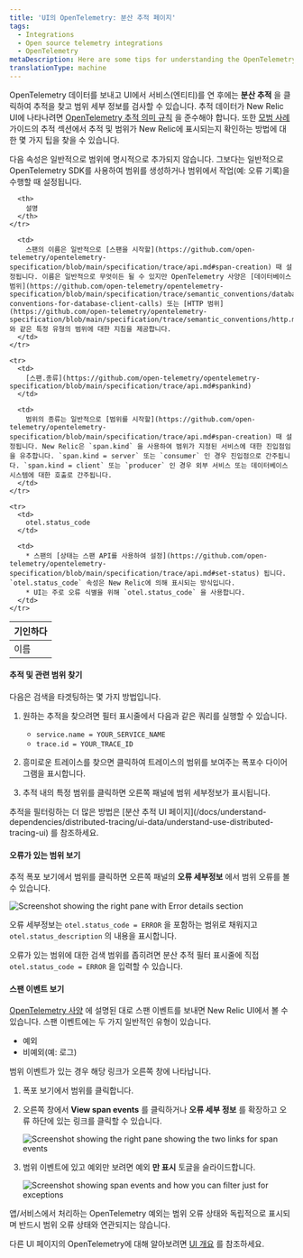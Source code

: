 ```yaml
---
title: 'UI의 OpenTelemetry: 분산 추적 페이지'
tags:
  - Integrations
  - Open source telemetry integrations
  - OpenTelemetry
metaDescription: Here are some tips for understanding the OpenTelemetry distributed tracing pages in the New Relic UI.
translationType: machine
---
```





OpenTelemetry 데이터를 보내고 UI에서 서비스(엔티티)를 연 후에는 **분산 추적** 을 클릭하여 추적을 찾고 범위 세부 정보를 검사할 수 있습니다. 추적 데이터가 New Relic UI에 나타나려면 [OpenTelemetry 추적 의미 규칙](https://github.com/open-telemetry/opentelemetry-specification/tree/main/specification/trace/semantic_conventions#trace-semantic-conventions) 을 준수해야 합니다. 또한 [모범 사례](/docs/integrations/open-source-telemetry-integrations/opentelemetry/opentelemetry-concepts#traces) 가이드의 추적 섹션에서 추적 및 범위가 New Relic에 표시되는지 확인하는 방법에 대한 몇 가지 팁을 찾을 수 있습니다.

다음 속성은 일반적으로 범위에 명시적으로 추가되지 않습니다. 그보다는 일반적으로 OpenTelemetry SDK를 사용하여 범위를 생성하거나 범위에서 작업(예: 오류 기록)을 수행할 때 설정됩니다.

<table>
  <thead>
    <tr>
      <th style={{ width: "200px" }}>
        기인하다
      </th>

      <th>
        설명
      </th>
    </tr>
  </thead>

  <tbody>
    <tr>
      <td>
        이름
      </td>

      <td>
        스팬의 이름은 일반적으로 [스팬을 시작할](https://github.com/open-telemetry/opentelemetry-specification/blob/main/specification/trace/api.md#span-creation) 때 설정됩니다. 이름은 일반적으로 무엇이든 될 수 있지만 OpenTelemetry 사양은 [데이터베이스 범위](https://github.com/open-telemetry/opentelemetry-specification/blob/main/specification/trace/semantic_conventions/database.md#semantic-conventions-for-database-client-calls) 또는 [HTTP 범위](https://github.com/open-telemetry/opentelemetry-specification/blob/main/specification/trace/semantic_conventions/http.md#name) 와 같은 특정 유형의 범위에 대한 지침을 제공합니다.
      </td>
    </tr>

    <tr>
      <td>
        [스팬.종류](https://github.com/open-telemetry/opentelemetry-specification/blob/main/specification/trace/api.md#spankind)
      </td>

      <td>
        범위의 종류는 일반적으로 [범위를 시작할](https://github.com/open-telemetry/opentelemetry-specification/blob/main/specification/trace/api.md#span-creation) 때 설정됩니다. New Relic은 `span.kind` 을 사용하여 범위가 지정된 서비스에 대한 진입점임을 유추합니다. `span.kind = server` 또는 `consumer` 인 경우 진입점으로 간주됩니다. `span.kind = client` 또는 `producer` 인 경우 외부 서비스 또는 데이터베이스 시스템에 대한 호출로 간주됩니다.
      </td>
    </tr>

    <tr>
      <td>
        otel.status_code
      </td>

      <td>
        * 스팬의 [상태는 스팬 API를 사용하여 설정](https://github.com/open-telemetry/opentelemetry-specification/blob/main/specification/trace/api.md#set-status) 됩니다. `otel.status_code` 속성은 New Relic에 의해 표시되는 방식입니다.
        * UI는 주로 오류 식별을 위해 `otel.status_code` 을 사용합니다.
      </td>
    </tr>
  </tbody>
</table>

#### 추적 및 관련 범위 찾기

다음은 검색을 타겟팅하는 몇 가지 방법입니다.

1. 원하는 추적을 찾으려면 필터 표시줄에서 다음과 같은 쿼리를 실행할 수 있습니다.

   * `service.name = YOUR_SERVICE_NAME`
   * `trace.id = YOUR_TRACE_ID`

2. 흥미로운 트레이스를 찾으면 클릭하여 트레이스의 범위를 보여주는 폭포수 다이어그램을 표시합니다.

3. 추적 내의 특정 범위를 클릭하면 오른쪽 패널에 범위 세부정보가 표시됩니다.

<Callout variant="tip">
  추적을 필터링하는 더 많은 방법은 [분산 추적 UI 페이지](/docs/understand-dependencies/distributed-tracing/ui-data/understand-use-distributed-tracing-ui) 를 참조하세요.
</Callout>

#### 오류가 있는 범위 보기

추적 폭포 보기에서 범위를 클릭하면 오른쪽 패널의 **오류 세부정보** 에서 범위 오류를 볼 수 있습니다.

<img
  title="Screenshot showing the right pane with Error details section"
  alt="Screenshot showing the right pane with Error details section"
  src={viewSpanErrors}
/>

오류 세부정보는 `otel.status_code = ERROR` 을 포함하는 범위로 채워지고 `otel.status_description` 의 내용을 표시합니다.

오류가 있는 범위에 대한 검색 범위를 좁히려면 분산 추적 필터 표시줄에 직접 `otel.status_code = ERROR` 을 입력할 수 있습니다.

#### 스팬 이벤트 보기

[OpenTelemetry 사양](https://github.com/open-telemetry/opentelemetry-specification/blob/main/specification/trace/api.md#add-events) 에 설명된 대로 스팬 이벤트를 보내면 New Relic UI에서 볼 수 있습니다. 스팬 이벤트에는 두 가지 일반적인 유형이 있습니다.

* 예외
* 비예외(예: 로그)

범위 이벤트가 있는 경우 해당 링크가 오른쪽 창에 나타납니다.

1. 폭포 보기에서 범위를 클릭합니다.

2. 오른쪽 창에서 **View span events** 를 클릭하거나 **오류 세부 정보** 를 확장하고 오류 하단에 있는 링크를 클릭할 수 있습니다.

   <img
     title="Screenshot showing the right pane showing the two links for span events"
     alt="Screenshot showing the right pane showing the two links for span events"
     src={viewSpanEvents}
   />

3. 범위 이벤트에 있고 예외만 보려면 예외 **만 표시** 토글을 슬라이드합니다.

   <img
     title="Screenshot showing span events and how you can filter just for exceptions"
     alt="Screenshot showing span events and how you can filter just for exceptions"
     src={spanEventsExceptions}
   />

<Callout variant="tip">
  앱/서비스에서 처리하는 OpenTelemetry 예외는 범위 오류 상태와 독립적으로 표시되며 반드시 범위 오류 상태와 연관되지는 않습니다.
</Callout>

다른 UI 페이지의 OpenTelemetry에 대해 알아보려면 [UI 개요](/docs/more-integrations/open-source-telemetry-integrations/opentelemetry/view-your-data/opentelemetry-view-your-data) 를 참조하세요.